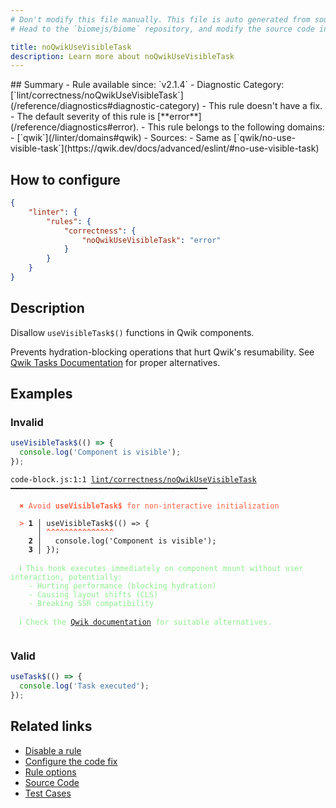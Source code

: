 ```yaml
---
# Don't modify this file manually. This file is auto generated from source, and you will lose your changes next time the website is built.
# Head to the `biomejs/biome` repository, and modify the source code in there.

title: noQwikUseVisibleTask
description: Learn more about noQwikUseVisibleTask
---
```


<Tabs>
<TabItem label="JSX and TSX" icon="seti:javascript">
## Summary
- Rule available since: `v2.1.4`
- Diagnostic Category: [`lint/correctness/noQwikUseVisibleTask`](/reference/diagnostics#diagnostic-category)
- This rule doesn't have a fix.
- The default severity of this rule is [**error**](/reference/diagnostics#error).
- This rule belongs to the following domains:
  - [`qwik`](/linter/domains#qwik)
- Sources: 
  - Same as [`qwik/no-use-visible-task`](https://qwik.dev/docs/advanced/eslint/#no-use-visible-task)

## How to configure
```json title="biome.json"
{
	"linter": {
		"rules": {
			"correctness": {
				"noQwikUseVisibleTask": "error"
			}
		}
	}
}

```
## Description
Disallow `useVisibleTask$()` functions in Qwik components.

Prevents hydration-blocking operations that hurt Qwik's resumability.
See [Qwik Tasks Documentation](https://qwik.dev/docs/components/tasks/) for proper alternatives.

## Examples

### Invalid

```js
useVisibleTask$(() => {
  console.log('Component is visible');
});
```

<pre class="language-text"><code class="language-text">code-block.js:1:1 <a href="https://biomejs.dev/linter/rules/no-qwik-use-visible-task">lint/correctness/noQwikUseVisibleTask</a> ━━━━━━━━━━━━━━━━━━━━━━━━━━━━━━━━━━━━━━━━━━━━<br /><br />  <strong><span style="color: Tomato;">✖</span></strong> <span style="color: Tomato;">Avoid </span><span style="color: Tomato;"><strong>useVisibleTask$</strong></span><span style="color: Tomato;"> for non-interactive initialization</span><br />  <br />  <strong><span style="color: Tomato;">&gt;</span></strong> <strong>1 │ </strong>useVisibleTask$(() =&gt; &#123;<br />   <strong>   │ </strong><strong><span style="color: Tomato;">^</span></strong><strong><span style="color: Tomato;">^</span></strong><strong><span style="color: Tomato;">^</span></strong><strong><span style="color: Tomato;">^</span></strong><strong><span style="color: Tomato;">^</span></strong><strong><span style="color: Tomato;">^</span></strong><strong><span style="color: Tomato;">^</span></strong><strong><span style="color: Tomato;">^</span></strong><strong><span style="color: Tomato;">^</span></strong><strong><span style="color: Tomato;">^</span></strong><strong><span style="color: Tomato;">^</span></strong><strong><span style="color: Tomato;">^</span></strong><strong><span style="color: Tomato;">^</span></strong><strong><span style="color: Tomato;">^</span></strong><strong><span style="color: Tomato;">^</span></strong><br />    <strong>2 │ </strong>  console.log('Component is visible');<br />    <strong>3 │ </strong>&#125;);<br />  <br />  <strong><span style="color: lightgreen;">ℹ</span></strong> <span style="color: lightgreen;">This hook executes immediately on component mount without user interaction, potentially:<br /></span>    <span style="color: lightgreen;">- Hurting performance (blocking hydration)<br /></span>    <span style="color: lightgreen;">- Causing layout shifts (CLS)<br /></span>    <span style="color: lightgreen;">- Breaking SSR compatibility</span><br />  <br />  <strong><span style="color: lightgreen;">ℹ</span></strong> <span style="color: lightgreen;">Check the </span><span style="color: lightgreen;"><a href="https://qwik.dev/docs/components/tasks/">Qwik documentation</a></span><span style="color: lightgreen;"> for suitable alternatives.</span><br />  <br /></code></pre>

### Valid

```js
useTask$(() => {
  console.log('Task executed');
});
```

## Related links

- [Disable a rule](/linter/#disable-a-rule)
- [Configure the code fix](/linter#configure-the-code-fix)
- [Rule options](/linter/#rule-options)
- [Source Code](https://github.com/biomejs/biome/blob/main/crates/biome_js_analyze/src/lint/correctness/no_qwik_use_visible_task.rs)
- [Test Cases](https://github.com/biomejs/biome/blob/main/crates/biome_js_analyze/tests/specs/correctness/noQwikUseVisibleTask)

</TabItem>
</Tabs>

